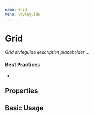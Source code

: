 ```yaml
---
name: Grid
menu: Styleguide
---
```



# Grid

_Grid styleguide description placeholder ..._

### Best Practices

-

## Properties

<Props of={Grid} />

## Basic Usage

<Grid></Grid>
